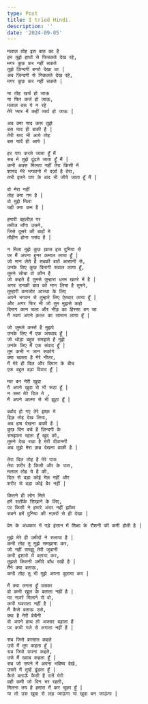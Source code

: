```yaml
---
type: Post
title: I tried Hindi.
description: ''
date: '2024-09-05'
---
```

```
मलाल तोह इस बात का है
हम तुझे हाथों से फिसलते देख रहे,
मगर कुछ कर नहीं सकते
तुझे ज़िन्दगी बनते देखा था |
अब ज़िन्दगी से निकलते देख रहे, 
मगर कुछ कर नहीं सकते |
```

```
या तोह खर्च हो जाऊ 
या फिर कर्ज हो जाऊ,
मलाल बस ये न रहे
तेरे प्यार में कहीं व्यर्थ हो जाऊ |
```

```
अब क्या याद करू तुझे 
बस याद ही बाकी है | 
तेरी याद भी आये तोह 
बस यादें ही आये |
```

```
हर पाप करते जाता हूँ मैं 
सब मे तुझे ढूंढते जाता हूँ मैं |
कभी अक्स मिलता नहीं तेरा किसी में 
शायद मेरे भगवानो में दर्ज़ा है तेरा,
तभी इतने पाप के बाद भी जीये जाता हूँ मैं |
```

```
वो मेरा नहीं 
तोह क्या ग़म है |
वो मुझे मिला 
यही क्या कम है |
```

```
हमारी दहलीज़ पर 
तमीज माँगा उसने,
जिसे दूसरे की बाहों मे 
तौहीन होना पसंद है |
```

```
न मिला मुझे कुछ ख़ास इस दुनिया से 
पर मैं अपना हुनर कमाल लाया हूँ |
जो मान लेते है सबकी बातें आसानी से,
उनके लिए कुछ दिमागी सवाल लाया हूँ,
तुमने सोचा वो कौन है 
जो कहते है तुमसे तुम्हारा धरम खतरे में है |
अगर उनकी बात को मान लिया है तुमने,
तुम्हारी कमजोर आस्था के लिए 
अपने भगवन से तुम्हारे लिए ऐतबार लाया हूँ |
और अगर फिर भी जो तुम मुझसे कहो 
दिमाग काम चला और भीड़ का हिस्सा बन जा 
मैं स्वयं अपने क़त्ल का सामान लाया हूँ |
```

```
जो जुमले कस्ते है मुझपे 
उनके लिए मैं एक अपवाद हूँ |
जो थोड़ा बहुत समझते है मुझे 
उनके लिए मैं एक संवाद हूँ |
तुम कभी न जान सकोगे 
क्या चलता है मेरे भीतर,
मैं मेरे ही दिल और दिमाग के बीच 
एक बहुत बड़ा विवाद हूँ |
```

```
मत बन मेरी खुदा
मै अपने खुदा से भी रूठा हूँ |
न समां मेरे दिल मे ,
मै अपने आत्मा से भी झूठा हूँ |
```

```
बर्बाद हो गए तेरे इश्क़ मे 
हिज़्र तोह देख लिया,
अब हश्र देखना बाकी है |
कुछ दिन बचे है ज़िन्दगी के 
समझाता रहता हूँ खुद को,
तुमने देख रखा है मेरी दीवानगी 
अब तुझे मेरा क़ब्र देखना बाकी है |
```

```
तेरा दिल तोह है मेरे पास 
तेरा शरीर है किसी और के पास,
मलाल तोह ये है की,
दिल से बड़ा कोई मेल नहीं और 
शरीर से बड़ा कोई बैर नहीं |
```

```
कितने ही लोग मिले 
हमें सलीके सिखाने के लिए,
पर किसी ने हमारे अंदर नहीं झाँका 
सबने हमें दुनिया की नज़रों से ही देखा |
```

```
प्रेम के अंधकार में पड़े इंसान में शिक्षा के रौशनी की कमी होती है |
```

```
मुझे मेरे ही उमीदों ने रुलाया है |
कभी तोह तू मुझे समझाया कर,
जो नहीं समझू तेरी जुबानी 
कभी इशारो में बताया कर,
तुझसे कितनी उमीदे बाँध रखी है |
मैंने क्या बताऊ,
कभी तोह तू भी मुझे अपना बुलाया कर |
```

```
मैं क्या लगता हूँ उसका 
वो कभी खुल के बताता नहीं है |
पर नज़रें मिलाने से वो,
कभी घबराता नहीं है |
मैं कैसे बताऊ उसे,
क्या है मेरी बेचैनी 
वो अपने हाथ तो अक्सर बढ़ाता हैं
पर कभी गले से लगाता नहीं हैं |
```

```
सब जिसे बरसात कहते 
उसे मैं तुम कहता हूँ |
सब जिसे सपना कहते,
उसे मैं ख्वाब कहता हूँ | 
सब जो सपने में अपना भविष्य देखे,
उसमे मैं तुम्हें ढूंढता हूँ |
कैसे बताऊँ कैसी हैं रातें मेरी 
वही कमी जो दिन भर रहती,
मिलना तय है हमारा मैं कर चूका हूँ |
या तो उस खुदा से लड़ जाऊंगा या खुदा बन जाऊंगा |
```

